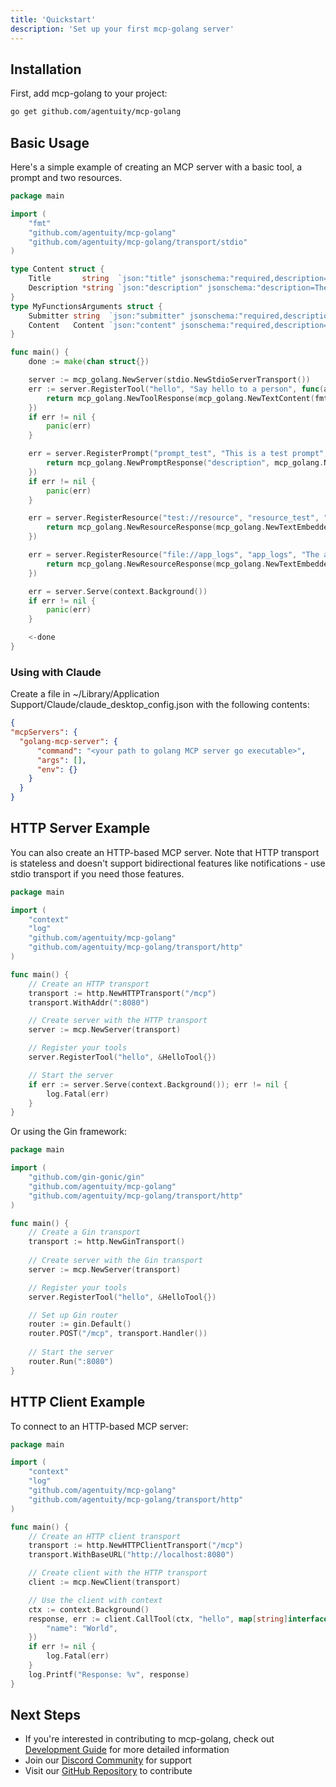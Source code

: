 ```yaml
---
title: 'Quickstart'
description: 'Set up your first mcp-golang server'
---
```


## Installation

First, add mcp-golang to your project:

```bash
go get github.com/agentuity/mcp-golang
```

## Basic Usage

Here's a simple example of creating an MCP server with a basic tool, a prompt and two resources.

```go
package main

import (
	"fmt"
	"github.com/agentuity/mcp-golang"
	"github.com/agentuity/mcp-golang/transport/stdio"
)

type Content struct {
	Title       string  `json:"title" jsonschema:"required,description=The title to submit"`
	Description *string `json:"description" jsonschema:"description=The description to submit"`
}
type MyFunctionsArguments struct {
	Submitter string  `json:"submitter" jsonschema:"required,description=The name of the thing calling this tool (openai, google, claude, etc)"`
	Content   Content `json:"content" jsonschema:"required,description=The content of the message"`
}

func main() {
	done := make(chan struct{})

	server := mcp_golang.NewServer(stdio.NewStdioServerTransport())
	err := server.RegisterTool("hello", "Say hello to a person", func(arguments MyFunctionsArguments) (*mcp_golang.ToolResponse, error) {
		return mcp_golang.NewToolResponse(mcp_golang.NewTextContent(fmt.Sprintf("Hello, %server!", arguments.Submitter))), nil
	})
	if err != nil {
		panic(err)
	}

	err = server.RegisterPrompt("prompt_test", "This is a test prompt", func(arguments Content) (*mcp_golang.PromptResponse, error) {
		return mcp_golang.NewPromptResponse("description", mcp_golang.NewPromptMessage(mcp_golang.NewTextContent(fmt.Sprintf("Hello, %server!", arguments.Title)), mcp_golang.RoleUser)), nil
	})
	if err != nil {
		panic(err)
	}

	err = server.RegisterResource("test://resource", "resource_test", "This is a test resource", "application/json", func() (*mcp_golang.ResourceResponse, error) {
		return mcp_golang.NewResourceResponse(mcp_golang.NewTextEmbeddedResource("test://resource", "This is a test resource", "application/json")), nil
	})

	err = server.RegisterResource("file://app_logs", "app_logs", "The app logs", "text/plain", func() (*mcp_golang.ResourceResponse, error) {
		return mcp_golang.NewResourceResponse(mcp_golang.NewTextEmbeddedResource("file://app_logs", "This is a test resource", "text/plain")), nil
	})

	err = server.Serve(context.Background())
	if err != nil {
		panic(err)
	}

	<-done
}
```

### Using with Claude
Create a file in ~/Library/Application Support/Claude/claude_desktop_config.json with the following contents:

```json
{
"mcpServers": {
  "golang-mcp-server": {
      "command": "<your path to golang MCP server go executable>",
      "args": [],
      "env": {}
    }
  }
}
```

## HTTP Server Example

You can also create an HTTP-based MCP server. Note that HTTP transport is stateless and doesn't support bidirectional features like notifications - use stdio transport if you need those features.

```go
package main

import (
    "context"
    "log"
    "github.com/agentuity/mcp-golang"
    "github.com/agentuity/mcp-golang/transport/http"
)

func main() {
    // Create an HTTP transport
    transport := http.NewHTTPTransport("/mcp")
    transport.WithAddr(":8080")

    // Create server with the HTTP transport
    server := mcp.NewServer(transport)

    // Register your tools
    server.RegisterTool("hello", &HelloTool{})

    // Start the server
    if err := server.Serve(context.Background()); err != nil {
        log.Fatal(err)
    }
}
```

Or using the Gin framework:

```go
package main

import (
    "github.com/gin-gonic/gin"
    "github.com/agentuity/mcp-golang"
    "github.com/agentuity/mcp-golang/transport/http"
)

func main() {
    // Create a Gin transport
    transport := http.NewGinTransport()
    
    // Create server with the Gin transport
    server := mcp.NewServer(transport)

    // Register your tools
    server.RegisterTool("hello", &HelloTool{})

    // Set up Gin router
    router := gin.Default()
    router.POST("/mcp", transport.Handler())
    
    // Start the server
    router.Run(":8080")
}
```

## HTTP Client Example

To connect to an HTTP-based MCP server:

```go
package main

import (
    "context"
    "log"
    "github.com/agentuity/mcp-golang"
    "github.com/agentuity/mcp-golang/transport/http"
)

func main() {
    // Create an HTTP client transport
    transport := http.NewHTTPClientTransport("/mcp")
    transport.WithBaseURL("http://localhost:8080")

    // Create client with the HTTP transport
    client := mcp.NewClient(transport)

    // Use the client with context
    ctx := context.Background()
    response, err := client.CallTool(ctx, "hello", map[string]interface{}{
        "name": "World",
    })
    if err != nil {
        log.Fatal(err)
    }
    log.Printf("Response: %v", response)
}
```

## Next Steps

- If you're interested in contributing to mcp-golang, check out [Development Guide](/development) for more detailed information
- Join our [Discord Community](https://discord.gg/33saRwE3pT) for support
- Visit our [GitHub Repository](https://github.com/agentuity/mcp-golang) to contribute
